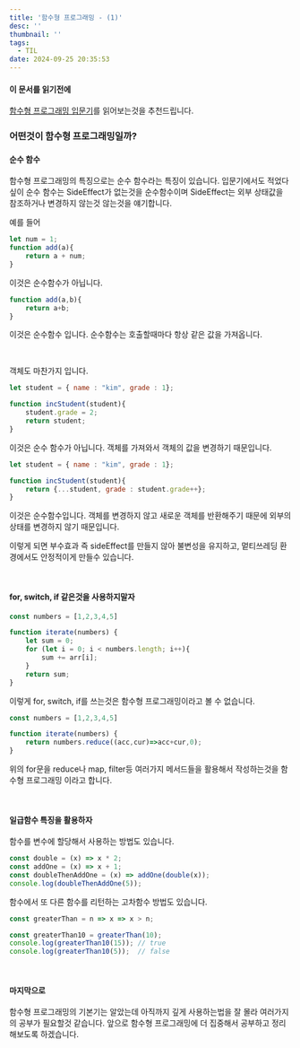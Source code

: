 ```yaml
---
title: '함수형 프로그래밍 - (1)'
desc: ''
thumbnail: ''
tags:
  - TIL
date: 2024-09-25 20:35:53
---
```


#### 이 문서를 읽기전에
[함수형 프로그래밍 입문기](/post/functional-programming-0912)를 읽어보는것을 추천드립니다.


### 어떤것이 함수형 프로그래밍일까?

#### 순수 함수

함수형 프로그래밍의 특징으로는 순수 함수라는 특징이 있습니다.
입문기에서도 적었다 싶이 순수 함수는 SideEffect가 없는것을 순수함수이며
SideEffect는 외부 상태값을 참조하거나 변경하지 않는것 않는것을 얘기합니다.

예를 들어
```js
let num = 1;
function add(a){
    return a + num;
}
```
이것은 순수함수가 아닙니다.

```js
function add(a,b){
    return a+b;
}
```
이것은 순수함수 입니다.
순수함수는 호출할때마다 항상 같은 값을 가져옵니다.

<br/>

객체도 마찬가지 입니다.
```js
let student = { name : "kim", grade : 1};

function incStudent(student){
    student.grade = 2;
    return student;
}
```
이것은 순수 함수가 아닙니다. 
객체를 가져와서 객체의 값을 변경하기 때문입니다.

```js
let student = { name : "kim", grade : 1};

function incStudent(student){
    return {...student, grade : student.grade++};
}
```
이것은 순수함수입니다. 
객체를 변경하지 않고 새로운 객체를 반환해주기 때문에 외부의 상태를 변경하지 않기 때문입니다.

이렇게 되면 부수효과 즉 sideEffect를 만들지 않아 불변성을 유지하고, 멑티쓰레딩 환경에서도 안정적이게 만들수 있습니다.

<br/>

#### for, switch, if 같은것을 사용하지말자
```js
const numbers = [1,2,3,4,5]

function iterate(numbers) {
    let sum = 0;
    for (let i = 0; i < numbers.length; i++){
        sum += arr[i];
    }
    return sum;
}
```
이렇게 for, switch, if를 쓰는것은 함수형 프로그래밍이라고 볼 수 없습니다.


```js
const numbers = [1,2,3,4,5]

function iterate(numbers) {
    return numbers.reduce((acc,cur)=>acc+cur,0);
}
```
위의 for문을 reduce나 map, filter등 여러가지 메서드들을 활용해서 작성하는것을 함수형 프로그래밍 이라고 합니다.

<br/>

#### 일급함수 특징을 활용하자
함수를 변수에 할당해서 사용하는 방법도 있습니다.
```js
const double = (x) => x * 2;
const addOne = (x) => x + 1;
const doubleThenAddOne = (x) => addOne(double(x));
console.log(doubleThenAddOne(5)); 
```

함수에서 또 다른 함수를 리턴하는 고차함수 방법도 있습니다.
```js
const greaterThan = n => x => x > n;

const greaterThan10 = greaterThan(10);
console.log(greaterThan10(15)); // true
console.log(greaterThan10(5));  // false
```

<br/>

#### 마지막으로
함수형 프로그래밍의 기본기는 알았는데 아직까지 깊게 사용하는법을 잘 몰라
여러가지의 공부가 필요할것 같습니다. 앞으로 함수형 프로그래밍에 더 집중해서 공부하고 정리해보도록 하겠습니다.